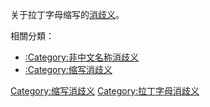 {{Catnav|非中文名称消歧义}}
{{Catnav|頁面分類|人文學科|人类学|语言学|構詞學|縮寫|缩写消歧义}}
{{Catnav|頁面分類|人文學科|语言学|專名學|構詞學|縮寫|缩写消歧义}}
{{Catnav|頁面分類|人文學科|语言学|構詞學|縮寫|缩写消歧义}}
{{Catnav|頁面分類|人文學科|语言学|詞彙學|词语|縮寫|缩写消歧义}}
{{Catnav|頁面分類|人文學科|语言学|语法|構詞學|縮寫|缩写消歧义}}
{{Catnav|頁面分類|哲学|规则|语法|構詞學|縮寫|缩写消歧义}}
{{Catnav|頁面分類|社会科学|人文學科|语言学|構詞學|縮寫|缩写消歧义}}
{{Catnav|頁面分類|社会科学|人类学|语言学|構詞學|縮寫|缩写消歧义}}
{{Catnav|頁面分類|總類|参考|縮寫|缩写消歧义}}
{{Catnav|頁面分類|语言|词语|縮寫|缩写消歧义}}
{{Catnav|頁面分類|语言|语言学|專名學|構詞學|縮寫|缩写消歧义}}
{{Catnav|頁面分類|语言|语言学|構詞學|縮寫|缩写消歧义}}
{{Catnav|頁面分類|语言|语言学|詞彙學|词语|縮寫|缩写消歧义}}
{{Catnav|頁面分類|语言|语言学|语法|構詞學|縮寫|缩写消歧义}}
关于拉丁字母缩写的[[Wikipedia:消歧义|消歧义]]。

相關分類：
*[[:Category:非中文名称消歧义|:Category:非中文名称消歧义]]
*[[:Category:缩写消歧义|:Category:缩写消歧义]]

[[Category:缩写消歧义|Category:缩写消歧义]]
[[Category:拉丁字母消歧义|Category:拉丁字母消歧义]]
